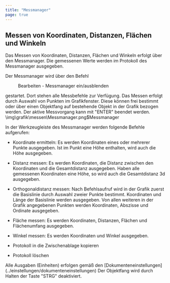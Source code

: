 ```yaml
---
title: "Messmanager"
page: true
---
```

## Messen von Koordinaten, Distanzen, Fl&#228;chen und Winkeln

Das Messen von Koordinaten, Distanzen, Fl&#228;chen und Winkeln erfolgt &#252;ber den Messmanager. 
Die gemessenen Werte werden im Protokoll des Messmanager ausgegeben.

Der Messmanager wird &#252;ber den Befehl  <Menu>Bearbeiten - Messmanager ein/ausblenden</Menu>  gestartet. Dort stehen alle Messbefehle zur Verf&#252;gung.
Das Messen erfolgt durch Auswahl von Punkten im Grafikfenster. Diese k&#246;nnen frei bestimmt oder &#252;ber einen Objektfang auf bestehende Objekt in der Grafik bezogen werden.
Der aktive Messvorgang kann mit &quot;ENTER&quot; beendet werden.<Image>\img\grafik\messen\Messmanager.png$Messmanager</Image>

In der Werkzeugleiste des Messmanager werden folgende Befehle aufgerufen:


- Koordinate ermitteln: Es werden Koordinaten eines oder mehrerer Punkte ausgegeben. Ist im Punkt eine H&#246;he enthalten, wird auch die H&#246;he ausgegeben.

- Distanz messen: Es werden Koordinaten, die Distanz zwischen den Koordinaten und die Gesamtdistanz ausgegeben. Haben alle gemessenen Koordinaten eine H&#246;he, so wird auch die Gesamtdistanz 3d ausgegeben.

- Orthogonaldistanz messen: Nach Befehlsaufruf wird in der Grafik zuerst die Basislinie durch Auswahl zweier Punkte bestimmt. Koordinaten und L&#228;nge der Basislinie werden ausgegeben. Von allen weiteren in der Grafik angegebenen Punkten werden Koordinaten, Abszisse und Ordinate ausgegeben.

- Fl&#228;che messen: Es werden Koordinaten, Distanzen, Fl&#228;chen und Fl&#228;chenumfang ausgegeben.

- Winkel messen: Es werden Koordinaten und Winkel ausgegeben.

- Protokoll in die Zwischenablage kopieren

- Protokoll l&#246;schen



<Success>
Alle Ausgaben (Einheiten) erfolgen gem&#228;&#223; den [Dokumenteneinstellungen](../einstellungen/dokumenteneinstellungen)
</Success>

<Success>
Der Objektfang wird durch Halten der Taste &quot;STRG&quot; deaktiviert.
</Success>

